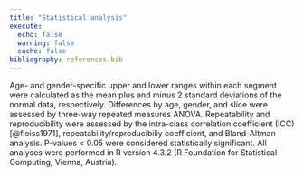 ```yaml
---
title: "Statistical analysis"
execute: 
  echo: false
  warning: false
  cache: false
bibliography: references.bib
---
```


Age- and gender-specific upper and lower ranges within each segment were calculated as the mean plus and minus 2 standard deviations of the normal data, respectively. Differences by age, gender, and slice were assessed by three-way repeated measures ANOVA. Repeatability and reproducibility were assessed by the intra-class correlation coefficient (ICC) [@fleiss1971], repeatability/reproducibiliy coefficient, and Bland-Altman analysis. P-values \< 0.05 were considered statistically significant. All analyses were performed in R version 4.3.2 (R Foundation for Statistical Computing, Vienna, Austria).

